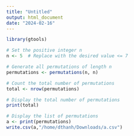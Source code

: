 ```yaml
---
title: "Untitled"
output: html_document
date: "2024-02-16"
---
```


```r
library(gtools)

# Set the positive integer n
n <- 5  # Replace with the desired value <= 7

# Generate all permutations of length n
permutations <- permutations(n, n)

# Count the total number of permutations
total <- nrow(permutations)

# Display the total number of permutations
print(total)

# Display the list of permutations
a <- print(permutations)
write.csv(a,"/home/dthanh/Downloads/a.csv")
```

